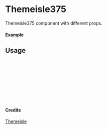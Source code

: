
<Meta of={Themeisle375} title="Themeisle/Themeisle375" />

# Themeisle375

Themeisle375 component with different props.

#### Example

<Canvas of={Themeisle375.Primary} />

## Usage

```ts
import { Themeisle375 } from "yadl-ui";

const Example = () => {
  return (
      <Themeisle375 />
  );
};

export default Example;
```

#### Credits
[Themeisle](https://themeisle.com/illustrations)
